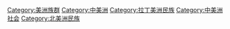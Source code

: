 {{Commons cat|Ethnic groups in Central America}}

[[Category:美洲族群|Category:美洲族群]]
[[Category:中美洲|Category:中美洲]]
[[Category:拉丁美洲民族|Category:拉丁美洲民族]]
[[Category:中美洲社会|Category:中美洲社会]]
[[Category:北美洲民族|Category:北美洲民族]]